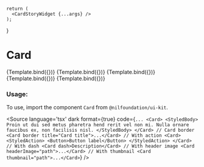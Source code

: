 
<Meta
    title="Card"
    component={Card}
/>

    return (
      <CardStoryWidget {...args} />
    );
}


# Card


<Canvas isColumn>
  <Story name="Basic usage" args={{}}>
      {Template.bind({})}
  </Story>
  <Story name="Heading and button" args={{title: "Example card", dash: true}}>
      {Template.bind({})}
  </Story>
  <Story name="Photo" args={{headerImage: imageUrl, button: "Label", dash: true, title: "Example card"}}>
      {Template.bind({})}
  </Story>
  <Story name="Thumbnail" args={{title: "Card title", thumbnail: imageUrl, dash: true}}>
      {Template.bind({})}
  </Story>
    <Story name="Basic with border and without dash" args={{border: true }}>
      {Template.bind({})}
  </Story>
</Canvas>

<ArgsTable of={Card} />

### Usage:

To use, import the component `Card` from `@nilfoundation/ui-kit`.

<Source
  language='tsx'
  dark
  format={true}
  code={`
        ...
        <Card>
          <StyledBody>
            Proin ut dui sed metus pharetra hend rerit vel non mi. Nulla ornare faucibus ex, non facilisis nisl.
          </StyledBody>
        </Card>
        // Card border
        <Card border title="Card title">...</Card>
        // With action
        <Card>
          <StyledAction>
            <Button>Button label</Button>
          </StyledAction>
        </Card>
        // With dash
        <Card dash>Description</Card>
        // With header image
        <Card headerImage="path">...</Card>
        // With thumbnail
        <Card thumbnail="path">...</Card>
  `}
/>
